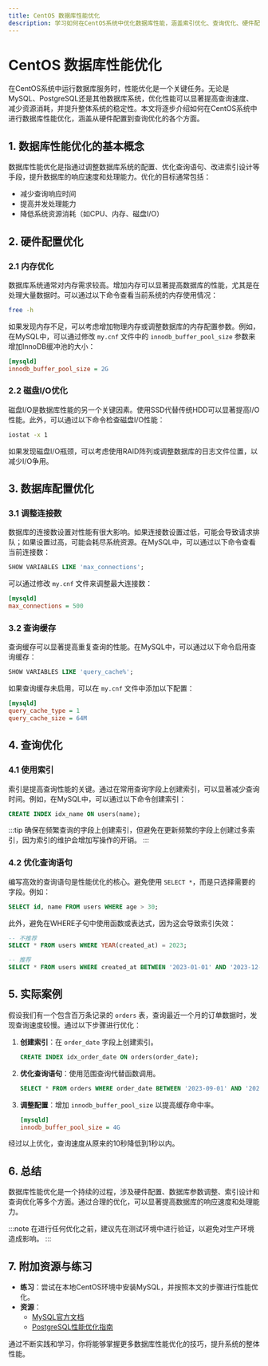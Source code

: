 ```yaml
---
title: CentOS 数据库性能优化
description: 学习如何在CentOS系统中优化数据库性能，涵盖索引优化、查询优化、硬件配置调整等内容，适合初学者。
---
```


# CentOS 数据库性能优化

在CentOS系统中运行数据库服务时，性能优化是一个关键任务。无论是MySQL、PostgreSQL还是其他数据库系统，优化性能可以显著提高查询速度、减少资源消耗，并提升整体系统的稳定性。本文将逐步介绍如何在CentOS系统中进行数据库性能优化，涵盖从硬件配置到查询优化的各个方面。

## 1. 数据库性能优化的基本概念

数据库性能优化是指通过调整数据库系统的配置、优化查询语句、改进索引设计等手段，提升数据库的响应速度和处理能力。优化的目标通常包括：

- 减少查询响应时间
- 提高并发处理能力
- 降低系统资源消耗（如CPU、内存、磁盘I/O）

## 2. 硬件配置优化

### 2.1 内存优化

数据库系统通常对内存需求较高。增加内存可以显著提高数据库的性能，尤其是在处理大量数据时。可以通过以下命令查看当前系统的内存使用情况：

```bash
free -h
```

如果发现内存不足，可以考虑增加物理内存或调整数据库的内存配置参数。例如，在MySQL中，可以通过修改 `my.cnf` 文件中的 `innodb_buffer_pool_size` 参数来增加InnoDB缓冲池的大小：

```ini
[mysqld]
innodb_buffer_pool_size = 2G
```

### 2.2 磁盘I/O优化

磁盘I/O是数据库性能的另一个关键因素。使用SSD代替传统HDD可以显著提高I/O性能。此外，可以通过以下命令检查磁盘I/O性能：

```bash
iostat -x 1
```

如果发现磁盘I/O瓶颈，可以考虑使用RAID阵列或调整数据库的日志文件位置，以减少I/O争用。

## 3. 数据库配置优化

### 3.1 调整连接数

数据库的连接数设置对性能有很大影响。如果连接数设置过低，可能会导致请求排队；如果设置过高，可能会耗尽系统资源。在MySQL中，可以通过以下命令查看当前连接数：

```sql
SHOW VARIABLES LIKE 'max_connections';
```

可以通过修改 `my.cnf` 文件来调整最大连接数：

```ini
[mysqld]
max_connections = 500
```

### 3.2 查询缓存

查询缓存可以显著提高重复查询的性能。在MySQL中，可以通过以下命令启用查询缓存：

```sql
SHOW VARIABLES LIKE 'query_cache%';
```

如果查询缓存未启用，可以在 `my.cnf` 文件中添加以下配置：

```ini
[mysqld]
query_cache_type = 1
query_cache_size = 64M
```

## 4. 查询优化

### 4.1 使用索引

索引是提高查询性能的关键。通过在常用查询字段上创建索引，可以显著减少查询时间。例如，在MySQL中，可以通过以下命令创建索引：

```sql
CREATE INDEX idx_name ON users(name);
```

:::tip
确保在频繁查询的字段上创建索引，但避免在更新频繁的字段上创建过多索引，因为索引的维护会增加写操作的开销。
:::

### 4.2 优化查询语句

编写高效的查询语句是性能优化的核心。避免使用 `SELECT *`，而是只选择需要的字段。例如：

```sql
SELECT id, name FROM users WHERE age > 30;
```

此外，避免在WHERE子句中使用函数或表达式，因为这会导致索引失效：

```sql
-- 不推荐
SELECT * FROM users WHERE YEAR(created_at) = 2023;

-- 推荐
SELECT * FROM users WHERE created_at BETWEEN '2023-01-01' AND '2023-12-31';
```

## 5. 实际案例

假设我们有一个包含百万条记录的 `orders` 表，查询最近一个月的订单数据时，发现查询速度较慢。通过以下步骤进行优化：

1. **创建索引**：在 `order_date` 字段上创建索引。

   ```sql
   CREATE INDEX idx_order_date ON orders(order_date);
   ```

2. **优化查询语句**：使用范围查询代替函数调用。

   ```sql
   SELECT * FROM orders WHERE order_date BETWEEN '2023-09-01' AND '2023-09-30';
   ```

3. **调整配置**：增加 `innodb_buffer_pool_size` 以提高缓存命中率。

   ```ini
   [mysqld]
   innodb_buffer_pool_size = 4G
   ```

经过以上优化，查询速度从原来的10秒降低到1秒以内。

## 6. 总结

数据库性能优化是一个持续的过程，涉及硬件配置、数据库参数调整、索引设计和查询优化等多个方面。通过合理的优化，可以显著提高数据库的响应速度和处理能力。

:::note
在进行任何优化之前，建议先在测试环境中进行验证，以避免对生产环境造成影响。
:::

## 7. 附加资源与练习

- **练习**：尝试在本地CentOS环境中安装MySQL，并按照本文的步骤进行性能优化。
- **资源**：
  - [MySQL官方文档](https://dev.mysql.com/doc/)
  - [PostgreSQL性能优化指南](https://www.postgresql.org/docs/current/performance.html)

通过不断实践和学习，你将能够掌握更多数据库性能优化的技巧，提升系统的整体性能。